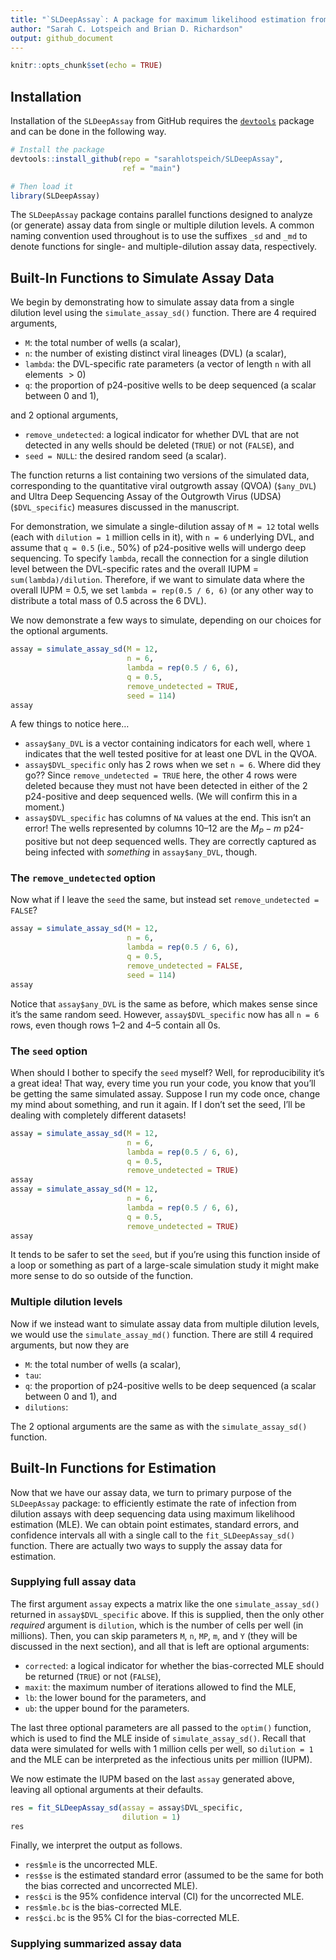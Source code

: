 ```yaml
---
title: "`SLDeepAssay`: A package for maximum likelihood estimation from serial dilution assays with partial deep sequencing"
author: "Sarah C. Lotspeich and Brian D. Richardson"
output: github_document
---
```


```r
knitr::opts_chunk$set(echo = TRUE)
```

## Installation 

Installation of the `SLDeepAssay` from GitHub requires the [`devtools`](https://www.r-project.org/nosvn/pandoc/devtools.html) package and can be done in the following way. 

```r
# Install the package
devtools::install_github(repo = "sarahlotspeich/SLDeepAssay", 
                         ref = "main")
```
```r
# Then load it
library(SLDeepAssay)
```

The `SLDeepAssay` package contains parallel functions designed to analyze (or generate) assay data from single or multiple dilution levels. A common naming convention used throughout is to use the suffixes `_sd` and `_md` to denote functions for single- and multiple-dilution assay data, respectively. 

## Built-In Functions to Simulate Assay Data

We begin by demonstrating how to simulate assay data from a single dilution level using the `simulate_assay_sd()` function. There are 4 required arguments, 
  
  -   `M`: the total number of wells (a scalar),
  -   `n`: the number of existing distinct viral lineages (DVL) (a scalar),  
  -   `lambda`: the DVL-specific rate parameters (a vector of length `n` with all elements $>0$)
  -   `q`: the proportion of p24-positive wells to be deep sequenced (a scalar between $0$ and $1$), 
  
and 2 optional arguments, 

  -   `remove_undetected`: a logical indicator for whether DVL that are not detected in any wells should be deleted (`TRUE`) or not (`FALSE`), and
  -   `seed = NULL`: the desired random seed (a scalar).

The function returns a list containing two versions of the simulated data, corresponding to the quantitative viral outgrowth assay (QVOA) (`$any_DVL`) and Ultra Deep Sequencing Assay of the Outgrowth Virus (UDSA) (`$DVL_specific`) measures discussed in the manuscript.  
  
For demonstration, we simulate a single-dilution assay of `M = 12` total wells (each with `dilution = 1` million cells in it), with `n = 6` underlying DVL, and assume that `q = 0.5` (i.e., 50\%) of p24-positive wells will undergo deep sequencing. To specify `lambda`, recall the connection for a single dilution level between the DVL-specific rates and the overall IUPM = `sum(lambda)/dilution`. Therefore, if we want to simulate data where the overall IUPM = 0.5, we set `lambda = rep(0.5 / 6, 6)` (or any other way to distribute a total mass of 0.5 across the 6 DVL). 

We now demonstrate a few ways to simulate, depending on our choices for the optional arguments. 

```r
assay = simulate_assay_sd(M = 12, 
                          n = 6, 
                          lambda = rep(0.5 / 6, 6), 
                          q = 0.5, 
                          remove_undetected = TRUE,
                          seed = 114)
assay
```

A few things to notice here... 

  -   `assay$any_DVL` is a vector containing indicators for each well, where `1` indicates that the well tested positive for at least one DVL in the QVOA. 
  -   `assay$DVL_specific` only has 2 rows when we set `n = 6`. Where did they go?? Since `remove_undetected = TRUE` here, the other 4 rows were deleted because they must not have been detected in either of the 2 p24-positive and deep sequenced wells. (We will confirm this in a moment.)
  -   `assay$DVL_specific` has columns of `NA` values at the end. This isn't an error! The wells represented by columns 10--12 are the $M_P - m$ p24-positive but not deep sequenced wells. They are correctly captured as being infected with *something* in `assay$any_DVL`, though.  

### The `remove_undetected` option

Now what if I leave the `seed` the same, but instead set `remove_undetected = FALSE`? 

```r
assay = simulate_assay_sd(M = 12, 
                          n = 6, 
                          lambda = rep(0.5 / 6, 6), 
                          q = 0.5, 
                          remove_undetected = FALSE,
                          seed = 114)
assay
```

Notice that `assay$any_DVL` is the same as before, which makes sense since it's the same random seed. However, `assay$DVL_specific` now has all `n = 6` rows, even though rows 1--2 and 4--5 contain all 0s. 

### The `seed` option

When should I bother to specify the `seed` myself? Well, for reproducibility it's a great idea! That way, every time you run your code, you know that you'll be getting the same simulated assay. Suppose I run my code once, change my mind about something, and run it again. If I don't set the seed, I'll be dealing with completely different datasets!

```r
assay = simulate_assay_sd(M = 12, 
                          n = 6, 
                          lambda = rep(0.5 / 6, 6), 
                          q = 0.5, 
                          remove_undetected = TRUE)
assay
assay = simulate_assay_sd(M = 12, 
                          n = 6, 
                          lambda = rep(0.5 / 6, 6), 
                          q = 0.5, 
                          remove_undetected = TRUE)
assay
```

It tends to be safer to set the `seed`, but if you're using this function inside of a loop or something as part of a large-scale simulation study it might make more sense to do so outside of the function. 


### Multiple dilution levels

Now if we instead want to simulate assay data from multiple dilution levels, we would use the `simulate_assay_md()` function. There are still 4 required arguments, but now they are 
  
  -   `M`: the total number of wells (a scalar),
  -   `tau`: 
  -   `q`: the proportion of p24-positive wells to be deep sequenced (a scalar between $0$ and $1$), and 
  -   `dilutions`:  
  
The 2 optional arguments are the same as with the `simulate_assay_sd()` function. 

## Built-In Functions for Estimation 

Now that we have our assay data, we turn to primary purpose of the `SLDeepAssay` package: to efficiently estimate the rate of infection from dilution assays with deep sequencing data using maximum likelihood estimation (MLE). We can obtain point estimates, standard errors, and confidence intervals all with a single call to the `fit_SLDeepAssay_sd()` function. There are actually two ways to supply the assay data for estimation. 

### Supplying full assay data 

The first argument `assay` expects a matrix like the one `simulate_assay_sd()` returned in `assay$DVL_specific` above. If this is supplied, then the only other *required* argument is `dilution`, which is the number of cells per well (in millions). Then, you can skip parameters `M`, `n`, `MP`, `m`, and `Y` (they will be discussed in the next section), and all that is left are optional arguments: 

  -   `corrected`: a logical indicator for whether the bias-corrected MLE should be returned (`TRUE`) or not (`FALSE`),
  -   `maxit`: the maximum number of iterations allowed to find the MLE,
  -   `lb`: the lower bound for the parameters, and
  -   `ub`: the upper bound for the parameters. 
  
The last three optional parameters are all passed to the `optim()` function, which is used to find the MLE inside of `simulate_assay_sd()`. Recall that data were simulated for wells with 1 million cells per well, so `dilution = 1` and the MLE can be interpreted as the infectious units per million (IUPM).

We now estimate the IUPM based on the last `assay` generated above, leaving all optional arguments at their defaults.

```r
res = fit_SLDeepAssay_sd(assay = assay$DVL_specific, 
                         dilution = 1)
res
```

Finally, we interpret the output as follows. 

  -   `res$mle` is the uncorrected MLE. 
  -   `res$se` is the estimated standard error (assumed to be the same for both the bias corrected and uncorrected MLE). 
  -   `res$ci` is the 95\% confidence interval (CI) for the uncorrected MLE. 
  -   `res$mle.bc` is the bias-corrected MLE. 
  -   `res$ci.bc` is the 95\% CI for the bias-corrected MLE. 

### Supplying summarized assay data